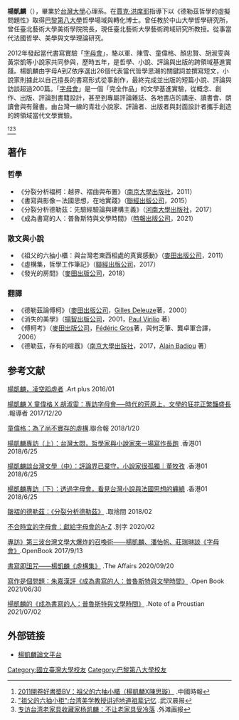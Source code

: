 {{blpsources|time=2015-06-16T14:50:04+00:00}}
'''楊凱麟'''（{{bd|1968年}}），畢業於[[台灣大學|台灣大學]]心理系。在[[賈克·洪席耶|賈克·洪席耶]]指導下以《德勒茲哲學的虛擬問題性》取得[[巴黎第八大學|巴黎第八大學]]哲學場域與轉化博士。曾任教於中山大學哲學研究所，曾任臺北藝術大學美術學院院長，現任臺北藝術大學藝術跨域研究所教授。從事當代法國哲學、美學與文學理論研究。

2012年發起當代書寫實驗「[[字母會|字母會]]」，駱以軍、陳雪、童偉格、顏忠賢、胡淑雯與黃崇凱等小說家共同參與，歷時五年，是哲學、小說、評論與出版的跨領域基進實踐。楊凱麟由字母A到Z依序選出26個代表當代哲學思潮的關鍵詞並撰寫短文，小說家則據此以自己擅長的書寫形式從事創作，最終完成並出版的短篇小說、評論與訪談超過200篇。「[[字母會|字母會]]」是一個「完全作品」的文學基進實驗，從概念、創作、出版、評論到書籍設計，甚至到專屬評論雜誌、各地書店的講座、讀書會、朗讀會與有聲書。由台灣一線的青壯小說家、評論者、出版者與封面設計者攜手創造的跨領域當代文學實驗。


<ref>[http://newsblog.chinatimes.com/openbook/archive/27559 2011開卷好書奬BV：祖父的六抽小櫃（楊凱麟X陳思璇）] {{webarchive|url=https://web.archive.org/web/20150619105045/http://newsblog.chinatimes.com/openbook/archive/27559 |date=2015-06-19 }}.中國時報</ref><ref>[http://www.chinanews.com/cul/2014/04-01/6016929.shtml "祖父的六抽小柜":台湾美学教授讲述地道祖辈记忆] {{Wayback|url=http://www.chinanews.com/cul/2014/04-01/6016929.shtml |date=20190823090630 }}.武汉晨报</ref><ref>[http://www.bundpic.com/2014/07/55633.shtml 专访台湾老家具收藏家杨凯麟：不让老家具受冷落] {{Wayback|url=http://www.bundpic.com/2014/07/55633.shtml |date=20150923195223 }}.外滩画报</ref>

== 著作 ==
===哲學===
*《分裂分析福柯：越界、褶曲與布置》（[[南京大學出版社|南京大學出版社]]，2011）
*《書寫與影像－法國思想，在地實踐》（[[聯經出版公司|聯經出版公司]]，2015）
*《分裂分析德勒茲：先驗經驗論與建構主義》（[[河南大學出版社|河南大學出版社]]，2017）
*《成為書寫的人：普魯斯特與文學時間》（[[時報出版公司|時報出版公司]]，2021）

===散文與小說===
*《祖父的六抽小櫃：與台灣老東西相處的真實感動》（[[麥田出版公司|麥田出版公司]]，2011）
*《虛構集，哲學工作筆記》（[[聯經出版公司|聯經出版公司]]，2017）
*《發光的房間》（[[麥田出版公司|麥田出版公司]]，2018）

===翻譯===
*《德勒茲論傅柯》（[[麥田出版公司|麥田出版公司]]，[[Gilles_Deleuze|Gilles Deleuze]]著，2000）
*《消失的美學》（[[揚智出版公司|揚智出版公司]]，2001，[[Paul_Virilio|Paul Virilio]] 著）
*《傅柯考》（[[麥田出版公司|麥田出版公司]]，[[Fédéric_Gros|Fédéric Gros]]著，與何乏筆、龔卓軍合譯，2006）
*《德勒茲，存有的喧囂》（[[南京大學出版社|南京大學出版社]]，2017，[[Alain_Badiou|Alain Badiou]] 著）

==参考文献==
[http://rhizome-cinema.blogspot.com/2017/12/blog-post.html 楊凱麟，凌空蹈虛者] {{Wayback|url=http://rhizome-cinema.blogspot.com/2017/12/blog-post.html |date=20211231005921 }}.Art plus 2016/01

[https://www.twreporter.org/a/letter-kailinyang-weigetong-hushuwen 楊凱麟 X 童偉格 X 胡淑雯：專訪字母會──時代的荒原上，文學的狂花正繁豔盛長] {{Wayback|url=https://www.twreporter.org/a/letter-kailinyang-weigetong-hushuwen |date=20200129112439 }}.報導者 2017/12/20

[https://www.facebook.com/linkingbooks/posts/10156321346497125/ 童偉格：為了尚不實存的虛構].聯合報 2018/1/20

[https://www.hk01.com/%E5%93%B2%E5%AD%B8/201890/%E6%A5%8A%E5%87%B1%E9%BA%9F%E5%B0%88%E8%A8%AA-%E4%B8%8A-%E5%8F%B0%E7%81%A3%E5%A4%AA%E6%82%B6-%E5%93%B2%E5%AD%B8%E5%AE%B6%E8%88%87%E5%B0%8F%E8%AA%AA%E5%AE%B6%E4%BE%86%E4%B8%80%E5%A0%B4%E5%AF%AB%E4%BD%9C%E9%95%B7%E8%B7%91 楊凱麟專訪（上）：台灣太悶，哲學家與小說家來一場寫作長跑] {{Wayback|url=https://www.hk01.com/%E5%93%B2%E5%AD%B8/201890/%E6%A5%8A%E5%87%B1%E9%BA%9F%E5%B0%88%E8%A8%AA-%E4%B8%8A-%E5%8F%B0%E7%81%A3%E5%A4%AA%E6%82%B6-%E5%93%B2%E5%AD%B8%E5%AE%B6%E8%88%87%E5%B0%8F%E8%AA%AA%E5%AE%B6%E4%BE%86%E4%B8%80%E5%A0%B4%E5%AF%AB%E4%BD%9C%E9%95%B7%E8%B7%91 |date=20211231004928 }}.香港01 2018/6/25

[https://www.hk01.com/%E5%93%B2%E5%AD%B8/201915/%E6%A5%8A%E5%87%B1%E9%BA%9F%E8%AB%87%E5%8F%B0%E7%81%A3%E6%96%87%E5%AD%B8-%E4%B8%AD-%E8%A9%95%E8%AB%96%E7%95%8C%E5%B7%B2%E6%A3%84%E5%AE%88-%E5%B0%8F%E8%AA%AA%E5%AE%B6%E5%BE%88%E5%AD%A4%E7%8D%A8-%E8%91%A3%E7%89%A7%E5%AD%9C?itm_source=universal_search&itm_campaign=hk01&itm_content=all&itm_medium=web 楊凱麟談台灣文學（中）：評論界已棄守，小說家很孤獨｜董牧孜] {{Wayback|url=https://www.hk01.com/%E5%93%B2%E5%AD%B8/201915/%E6%A5%8A%E5%87%B1%E9%BA%9F%E8%AB%87%E5%8F%B0%E7%81%A3%E6%96%87%E5%AD%B8-%E4%B8%AD-%E8%A9%95%E8%AB%96%E7%95%8C%E5%B7%B2%E6%A3%84%E5%AE%88-%E5%B0%8F%E8%AA%AA%E5%AE%B6%E5%BE%88%E5%AD%A4%E7%8D%A8-%E8%91%A3%E7%89%A7%E5%AD%9C?itm_source=universal_search&itm_campaign=hk01&itm_content=all&itm_medium=web |date=20211231004829 }}.香港01 2018/6/25

[https://www.hk01.com/%E5%93%B2%E5%AD%B8/202263/%E6%A5%8A%E5%87%B1%E9%BA%9F%E5%B0%88%E8%A8%AA-%E4%B8%8B-%E9%80%8F%E9%81%8E%E5%AD%97%E6%AF%8D%E6%9C%83-%E7%9C%8B%E8%A6%8B%E5%8F%B0%E7%81%A3%E5%B0%8F%E8%AA%AA%E8%88%87%E6%B3%95%E5%9C%8B%E6%80%9D%E6%83%B3%E7%9A%84%E7%BA%8F%E7%B9%9E?itm_source=universal_search&itm_campaign=hk01&itm_content=all&itm_medium=web 楊凱麟專訪（下）：透過字母會，看見台灣小說與法國思想的纏繞] {{Wayback|url=https://www.hk01.com/%E5%93%B2%E5%AD%B8/202263/%E6%A5%8A%E5%87%B1%E9%BA%9F%E5%B0%88%E8%A8%AA-%E4%B8%8B-%E9%80%8F%E9%81%8E%E5%AD%97%E6%AF%8D%E6%9C%83-%E7%9C%8B%E8%A6%8B%E5%8F%B0%E7%81%A3%E5%B0%8F%E8%AA%AA%E8%88%87%E6%B3%95%E5%9C%8B%E6%80%9D%E6%83%B3%E7%9A%84%E7%BA%8F%E7%B9%9E?itm_source=universal_search&itm_campaign=hk01&itm_content=all&itm_medium=web |date=20211231004822 }}.香港01 2018/6/25

[https://implicationyi.wordpress.com/2018/01/15/deleuze/ 皺褶的德勒茲：《分裂分析德勒茲》] {{Wayback|url=https://implicationyi.wordpress.com/2018/01/15/deleuze/ |date=20211231004828 }}.取捨間 2018/02

[https://zihua.org.hk/magazine/issue-25/article/letter-a-to-z/ 不合時宜的字母會：獻給字母會的A-Z] {{Wayback|url=https://zihua.org.hk/magazine/issue-25/article/letter-a-to-z/ |date=20210410003640 }}.別字 2020/02

[https://www.openbook.org.tw/article/p-748 專訪》第三波台灣文學大爆炸的召喚術——楊凱麟、潘怡帆、莊瑞琳談《字母會》].OpenBook 2017/9/13

[https://www.theaffairs.com/%E6%9B%B8%E5%AF%AB%E5%8D%B3%E8%A9%9B%E5%92%92-%E6%A5%8A%E5%87%B1%E9%BA%9F%E3%80%8A%E8%99%9B%E6%A7%8B%E9%9B%86%E3%80%8B/#_=_ 書寫即詛咒——楊凱麟《虛構集》] {{Wayback|url=https://www.theaffairs.com/%E6%9B%B8%E5%AF%AB%E5%8D%B3%E8%A9%9B%E5%92%92-%E6%A5%8A%E5%87%B1%E9%BA%9F%E3%80%8A%E8%99%9B%E6%A7%8B%E9%9B%86%E3%80%8B/#_=_ |date=20210513235832 }}.The Affairs 2020/09/20

[https://www.openbook.org.tw/article/p-64850 寫作是個問題：朱嘉漢評《成為書寫的人：普魯斯特與文學時間》] {{Wayback|url=https://www.openbook.org.tw/article/p-64850 |date=20211231002436 }}.Open Book 2021/06/30

[http://blog.udn.com/le14nov/164548244 楊凱麟的《成為書寫的人：普魯斯特與文學時間》] {{Wayback|url=http://blog.udn.com/le14nov/164548244 |date=20211231005535 }}.Note of a Proustian 2021/07/02

== 外部链接 ==
*[https://kailinyang.works/ 楊凱麟論文平台] {{Wayback|url=https://kailinyang.works/ |date=20211228045719 }}
{{DEFAULTSORT:Yang}}
[[Category:國立臺灣大學校友|Category:國立臺灣大學校友]]
[[Category:巴黎第八大學校友|Category:巴黎第八大學校友]]